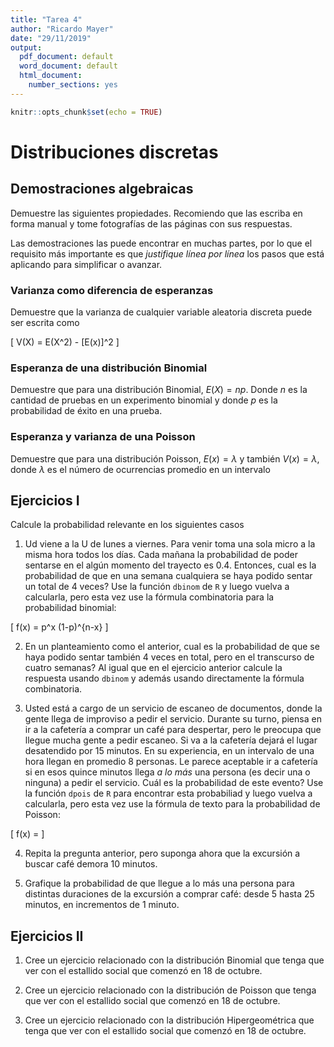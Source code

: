 ```yaml
---
title: "Tarea 4"
author: "Ricardo Mayer"
date: "29/11/2019"
output:
  pdf_document: default
  word_document: default
  html_document:
    number_sections: yes
---
```


```r
knitr::opts_chunk$set(echo = TRUE)
```

# Distribuciones discretas

## Demostraciones algebraicas

Demuestre las siguientes propiedades. Recomiendo que las escriba en forma manual y tome fotografías de las páginas con sus respuestas.

Las demostraciones las puede encontrar en muchas partes, por lo que el requisito más importante es que *justifique línea por línea* los pasos que está aplicando para simplificar o avanzar.

### Varianza  como diferencia de esperanzas

Demuestre que la varianza de cualquier variable aleatoria discreta puede ser escrita como

\[  V(X) = E(X^2)  - [E(x)]^2 \]

### Esperanza de una distribución Binomial

Demuestre que para una distribución Binomial, $E(X) = np$. Donde $n$ es la cantidad de pruebas en un experimento binomial y donde $p$ es la probabilidad de éxito en una prueba.


### Esperanza y varianza de una Poisson

Demuestre que para una distribución Poisson, $E(x) = \lambda$ y también $V(x) = \lambda$, donde $\lambda$ es el número de ocurrencias promedio en un intervalo


## Ejercicios I

Calcule la probabilidad relevante en los siguientes casos

1.  Ud viene a la U de lunes a viernes. Para venir toma una sola micro a la misma hora todos los días. Cada mañana la probabilidad de poder sentarse en el algún momento del trayecto es 0.4. Entonces, cual es la probabilidad de que en una semana cualquiera se haya podido sentar un total de 4 veces? Use la función `dbinom` de `R` y luego vuelva a calcularla, pero esta vez use la fórmula combinatoria para la probabilidad binomial:

\[  f(x) = \frac{n!}{x! (n-x)!} p^x  (1-p)^{n-x} \]

2.  En un planteamiento como el anterior, cual es la probabilidad de que se haya podido sentar también 4 veces en total, pero en el transcurso de cuatro semanas? Al igual que en el ejercicio anterior calcule la respuesta usando `dbinom` y además usando directamente la fórmula combinatoria.


3. Usted está a cargo de un servicio de escaneo de documentos, donde la gente llega de improviso a pedir el servicio. Durante su turno, piensa en ir a la cafetería a comprar un café para despertar, pero le preocupa que llegue mucha gente a pedir escaneo. Si va a la cafetería dejará el lugar desatendido por 15 minutos. En su experiencia, en un intervalo de una hora llegan en promedio 8 personas. Le parece aceptable ir a cafetería si en esos quince minutos llega *a lo más* una persona (es decir una o ninguna)  a pedir el servicio. Cuál es la probabilidad de este evento? Use la función `dpois` de `R` para encontrar esta probabiliad y luego vuelva a calcularla, pero esta vez use la fórmula de texto para la probabilidad de Poisson:

\[  f(x) = \frac{\lambda^x \exp(-\lambda)}{x!}  \]


4.  Repita la pregunta anterior, pero suponga ahora que la excursión a buscar café demora 10 minutos. 

5.  Grafique la probabilidad de que llegue a lo más una persona para distintas duraciones de la excursión a comprar café: desde 5 hasta 25 minutos, en incrementos de 1 minuto.

## Ejercicios II

1.  Cree un ejercicio relacionado con la distribución Binomial que tenga que ver con el estallido social que comenzó en 18 de octubre.


2.  Cree un ejercicio relacionado con la distribución de Poisson que tenga que ver con el estallido social que comenzó en 18 de octubre.


3.  Cree un ejercicio relacionado con la distribución Hipergeométrica que tenga que ver con el estallido social que comenzó en 18 de octubre.